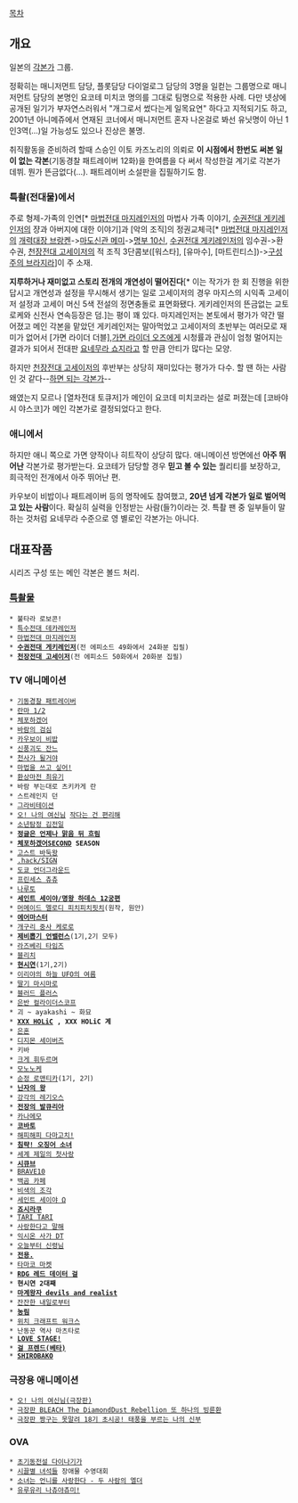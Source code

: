 [[목차]]

== 개요 ==
일본의 [[각본가]] 그룹.

정확히는 매니저먼트 담당, 플롯담당 다이얼로그 담당의 3명을 일컫는 그룹명으로 매니저먼트 담당의 본명인 요코테 미치코 명의를 그대로 팀명으로 적용한 사례. 다만 넷상에 공개된 일기가 부자연스러워서 "개그로서 썼다는게 일목요연" 하다고 지적되기도 하고, 2001년 아니메쥬에서 연재된 코너에서 매니저먼트 혼자 나온걸로 봐선 유닛명이 아닌 1인3역(…)일 가능성도 있으나 진상은 불명.

취직활동을 준비하려 할때 스승인 이토 카즈노리의 의뢰로 '''이 시점에서 한번도 써본 일이 없는 각본'''(기동경찰 패트레이버 12화)을 한여름을 다 써서 작성한걸 계기로 각본가 데뷔. 뭔가 뜬금없다(...). 패트레이버 소설판을 집필하기도 함.

=== 특촬(전대물)에서 ===
주로 형제-가족의 인연[* [[마법전대 마지레인저]]의 마법사 가족 이야기, [[수권전대 게키레인저]]의 쟝과 아버지에 대한 이야기]과 [악의 조직]의 정권교체극[* [[마법전대 마지레인저]]의 [[개력대장 브랑켄]]->[[마도신관 메미]]->[[명부 10신]], [[수권전대 게키레인저]]의 임수권->환수권, [[천장전대 고세이저]]의 적 조직 3단콤보([워스타], [유마수], [마트린티스])->[[구성주의 브라지라]]]이 주 소재.

'''지루하거나 재미없고 스토리 전개의 개연성이 떨어진다'''[* 이는 작가가 한 회 진행을 위한답시고 개연성과 설정을 무시해서 생기는 일로 고세이저의 경우 마지스의 시익족 고세이저 설정과 고세이 머신 5색 전설의 정면충돌로 표면화됐다. 게키레인저의 뜬금없는 교토로케와 신전사 연속등장은 덤.]는 평이 꽤 있다. 마지레인저는 본토에서 평가가 약간 떨어졌고 메인 각본을 맡았던 게키레인저는 말아먹었고 고세이저의 초반부는 여러모로 재미가 없어서 [가면 라이더 더블],[[가면 라이더 오즈]]에게 시청률과 관심이 엄청 멀어지는 결과가 되어서 전대판 [[요네무라 쇼지]]라고 할 만큼 안티가 많다는 모양.

하지만 [[천장전대 고세이저]]의 후반부는 상당히 재미있다는 평가가 다수. 할 땐 하는 사람인 것 같다--[[하면 되는 아이|하면 되는 각본가]]--

왜였는지  모르나 [열차전대 토큐저]가 메인이 요코데 미치코라는 설로 퍼졌는데 [코바야시 야스코]가 메인 각본가로 결정되었다고 한다.

=== 애니에서 ===
하지만 애니 쪽으로 가면 양작이나 히트작이 상당히 많다. 애니메이션 방면에선 '''아주 뛰어난''' 각본가로 평가받는다. 요코테가 담당할 경우 '''믿고 볼 수 있는''' 퀄리티를 보장하고, 희극적인 전개에서 아주 뛰어난 편.

카우보이 비밥이나 패트레이버 등의 명작에도 참여했고, '''20년 넘게 각본가 일로 벌어먹고 있는 사람'''이다. 확실히 실력을 인정받는 사람(들?)이라는 것. 특촬 팬 중 일부들이 말하는 것처럼 요네무라 수준으로 영 별로인 각본가는 아니다.

== 대표작품 ==
시리즈 구성 또는 메인 각본은 볼드 처리.

=== [[특촬물]] ===
 * 불타라 로보콘!
 * [[특수전대 데카레인저]]
 * [[마법전대 마지레인저]]
 * '''[[수권전대 게키레인저]]'''(전 에피소드 49화에서 24화분 집필)
 * '''[[천장전대 고세이저]]'''(전 에피소드 50화에서 20화분 집필)

=== TV 애니메이션 ===
 * [[기동경찰 패트레이버]]
 * [[란마 1/2]]
 * [[체포하겠어]]
 * [[바람의 검심]]
 * [[카우보이 비밥]]
 * [[신풍괴도 잔느]]
 * [[천사가 될거야]]
 * [[마법을 쓰고 싶어!]]
 * [[최유기|환상마전 최유기]]
 * 바람 부는대로 츠키카게 란
 * 스트레인지 던
 * [[그라비테이션]]
 * [[오! 나의 여신님]] [[작다는 건 편리해]]
 * [[소년탐정 김전일]]
 * '''[[정글은 언제나 맑음 뒤 흐림]]'''
 * '''[[체포하겠어]]SECOND SEASON'''
 * [[고스트 바둑왕]]
 * [[.hack/SIGN]]
 * [[도쿄 언더그라운드]]
 * [[프린세스 츄츄]]
 * [[나루토]]
 * '''[[세인트 세이야/명왕 하데스 12궁편]]'''
 * [[머메이드 멜로디 피치피치핏치]](원작, 원안)
 * '''[[에어마스터]]'''
 * [[개구리 중사 케로로]]
 * '''[[제비뽑기 언밸런스]]'''(1기,2기 모두)
 * [[라즈베리 타임즈]]
 * [[블리치]]
 * '''[[현시연]]'''(1기,2기)
 * [[이리야의 하늘 UFO의 여름]]
 * [[딸기 마시마로]]
 * [[블러드 플러스]]
 * [[은반 컬라이더스코프]]
 * 괴 ~ ayakashi ~ 화묘
 * '''[[XXX HOLiC]] , XXX HOLiC 계'''
 * [[은혼]]
 * [[디지몬 세이버즈]]
 * 키바
 * [[크게 휘두르며]]
 * [[모노노케]]
 * [[순정 로맨티카]](1기, 2기)
 * '''[[닌자의 왕]]'''
 * [[강각의 레기오스]]
 * '''[[전장의 발큐리아]]'''
 * [[카나메모]]
 * '''[[코바토]]'''
 * [[해피해피 다마고치!]]
 * '''[[침략! 오징어 소녀]]'''
 * [[세계 제일의 첫사랑]]
 * '''[[시큐브]]'''
 * [[BRAVE10]]
 * [[백곰 카페]]
 * [[비색의 조각]]
 * [[세인트 세이야 Ω]]
 * '''[[죠시라쿠]]'''
 * [[TARI TARI]]
 * [[사랑한다고 말해]]
 * [[익시온 사가 DT]]
 * [[오늘부터 신령님]]
 * '''[[전용.]]'''
 * [[타마코 마켓]]
 * '''[[RDG 레드 데이터 걸]]'''
 * '''현시연 2대째'''
 * '''[[마계왕자 devils and realist]]'''
 * [[잔잔한 내일로부터]]
 * '''[[농림]]'''
 * [[위치 크래프트 워크스]]
 * 난동꾼 역사 마츠타로
 * '''[[LOVE STAGE!]]'''
 * '''[[걸 프렌드(베타)]]'''
 * '''[[SHIROBAKO]]'''

=== 극장용 애니메이션 ===
 * [[오! 나의 여신님(극장판)]]
 * [[블리치(만화)|극장판 BLEACH The DiamondDust Rebellion 또 하나의 빙륜환]]
 * [[초시공! 폭풍을 부르는 나의 신부|극장판 짱구는 못말려 18기 초시공! 태풍을 부르는 나의 신부]]

=== OVA ===
 * [[초기동전설 다이나기가]]
 * [[시끌별 녀석들]] 장애물 수영대회 
 * [[소녀는 언니를 사랑한다 - 두 사람의 엘더]]
 * [[유루유리|유루유리 나츄야츄미!]]
